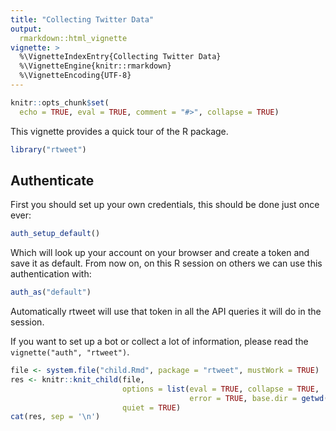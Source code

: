 ```yaml
---
title: "Collecting Twitter Data"
output:
  rmarkdown::html_vignette
vignette: >
  %\VignetteIndexEntry{Collecting Twitter Data}
  %\VignetteEngine{knitr::rmarkdown}
  %\VignetteEncoding{UTF-8}
---
```


```r
knitr::opts_chunk$set(
  echo = TRUE, eval = TRUE, comment = "#>", collapse = TRUE)
```

This vignette provides a quick tour of the R package.

```r
library("rtweet")
```


## Authenticate

First you should set up your own credentials, this should be done just once ever:

```r
auth_setup_default()
```

Which will look up your account on your browser and create a token and save it as default.
From now on, on this R session on others we can use this authentication with:

```r
auth_as("default")
```

Automatically rtweet will use that token in all the API queries it will do in the session.

If you want to set up a bot or collect a lot of information, please read the `vignette("auth", "rtweet")`.

```r
file <- system.file("child.Rmd", package = "rtweet", mustWork = TRUE)
res <- knitr::knit_child(file, 
                         options = list(eval = TRUE, collapse = TRUE, 
                                        error = TRUE, base.dir = getwd()), 
                         quiet = TRUE)
cat(res, sep = '\n')
```
